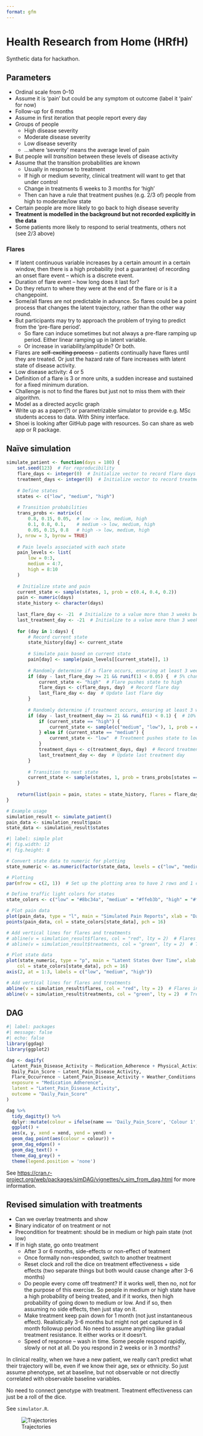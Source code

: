 ```yaml
---
format: gfm
---
```


# Health Research from Home (HRfH)

Synthetic data for hackathon.

## Parameters

- Ordinal scale from 0--10
- Assume it is 'pain' but could be any symptom ot outcome (label it 'pain' for now)
- Follow-up for 6 months
- Assume in first iteration that people report every day
- Groups of people
    - High disease severity
    - Moderate disease severity
    - Low disease severity
    - ...where 'severity' means the average level of pain
- But people will _transition_ between these levels of disease activity
- Assume that the transition probabilities are known
    - Usually in response to treatment
    - If high or medium severity, clinical treatment will want to get that under control
    - Change in treatments 6 weeks to 3 months for 'high'
    - Then can have a rule that treatment pushes (e.g. 2/3 of) people from high to moderate/low state
- Certain people are more likely to go back to high disease severity
- **Treatment is modelled in the background but not recorded explicitly in the data**
- Some patients more likely to respond to serial treatments, others not (see 2/3 above)

### Flares

- If latent continuous variable increases by a certain amount in a certain window, then there is a high probability (not a guarantee) of recording an onset flare event – which is a discrete event.
- Duration of flare event – how long does it last for?
- Do they return to where they were at the end of the flare or is it a changepoint.
- Some/all flares are not predictable in advance. So flares could be a point process that changes the latent trajectory, rather than the other way round.
- But participants may try to approach the problem of trying to predict from the ‘pre-flare period’.
    - So flare can induce sometimes but not always a pre-flare ramping up period. Either linear ramping up in latent variable.
    - Or increase in variability/amplitude? Or both.
- Flares are ~~self-exciting process~~ – patients continually have flares until they are treated. Or just the hazard rate of flare increases with latent state of disease activity.
- Low disease activity: 4 or 5
- Definition of a flare is 3 or more units, a sudden increase and sustained for a fixed minimum duration.
- Challenge is not to find the flares but just not to miss them with their algorithm.
- Model as a directed acyclic graph
- Write up as a paper(?) or parametrizable simulator to provide e.g. MSc students access to data. With Shiny interface.
- Shoei is looking after GitHub page with resources. So can share as web app or R package.

## Naïve simulation

```r
simulate_patient <- function(days = 180) {
    set.seed(123)  # For reproducibility
    flare_days <- integer(0)  # Initialize vector to record flare days
    treatment_days <- integer(0)  # Initialize vector to record treatment days
    
    # Define states
    states <- c("low", "medium", "high")
    
    # Transition probabilities
    trans_probs <- matrix(c(
        0.8, 0.15, 0.05,  # low -> low, medium, high
        0.1, 0.8, 0.1,    # medium -> low, medium, high
        0.05, 0.15, 0.8   # high -> low, medium, high
    ), nrow = 3, byrow = TRUE)
    
    # Pain levels associated with each state
    pain_levels <- list(
        low = 0:3,
        medium = 4:7,
        high = 8:10
    )
    
    # Initialize state and pain
    current_state <- sample(states, 1, prob = c(0.4, 0.4, 0.2))
    pain <- numeric(days)
    state_history <- character(days)
    
    last_flare_day <- -21  # Initialize to a value more than 3 weeks before day 1
    last_treatment_day <- -21  # Initialize to a value more than 3 weeks before day 1
    
    for (day in 1:days) {
        # Record current state
        state_history[day] <- current_state
        
        # Simulate pain based on current state
        pain[day] <- sample(pain_levels[[current_state]], 1)
        
        # Randomly determine if a flare occurs, ensuring at least 3 weeks since last flare
        if (day - last_flare_day >= 21 && runif(1) < 0.05) {  # 5% chance of flare
            current_state <- "high"  # Flare pushes state to high
            flare_days <- c(flare_days, day)  # Record flare day
            last_flare_day <- day  # Update last flare day
        }
        
        # Randomly determine if treatment occurs, ensuring at least 3 weeks since last treatment
        if (day - last_treatment_day >= 21 && runif(1) < 0.1) {  # 10% chance of treatment
            if (current_state == "high") {
                current_state <- sample(c("medium", "low"), 1, prob = c(0.67, 0.33))  # Treatment pushes state to medium or low
            } else if (current_state == "medium") {
                current_state <- "low"  # Treatment pushes state to low
            }
            treatment_days <- c(treatment_days, day)  # Record treatment day
            last_treatment_day <- day  # Update last treatment day
        }
        
        # Transition to next state
        current_state <- sample(states, 1, prob = trans_probs[states == current_state, ])
    }
    
    return(list(pain = pain, states = state_history, flares = flare_days, treatments = treatment_days))
}

# Example usage
simulation_result <- simulate_patient()
pain_data <- simulation_result$pain
state_data <- simulation_result$states
```

```r
#| label: simple plot
#| fig.width: 12
#| fig.height: 8

# Convert state data to numeric for plotting
state_numeric <- as.numeric(factor(state_data, levels = c("low", "medium", "high")))

# Plotting
par(mfrow = c(2, 1))  # Set up the plotting area to have 2 rows and 1 column

# Define traffic light colors for states
state_colors <- c("low" = "#8bc34a", "medium" = "#ffeb3b", "high" = "#f44336")

# Plot pain data
plot(pain_data, type = "l", main = "Simulated Pain Reports", xlab = "Day", ylab = "Pain Level", col = "grey")
points(pain_data, col = state_colors[state_data], pch = 16)

# Add vertical lines for flares and treatments
# abline(v = simulation_result$flares, col = "red", lty = 2)  # Flares in blue dashed lines
# abline(v = simulation_result$treatments, col = "green", lty = 2)  # Treatments in red dashed lines

# Plot state data
plot(state_numeric, type = "p", main = "Latent States Over Time", xlab = "Day", ylab = "State", yaxt = "n",
    col = state_colors[state_data], pch = 16)
axis(2, at = 1:3, labels = c("low", "medium", "high"))

# Add vertical lines for flares and treatments
abline(v = simulation_result$flares, col = "red", lty = 2)  # Flares in blue dashed lines
abline(v = simulation_result$treatments, col = "green", lty = 2)  # Treatments in red dashed lines
```

## DAG

```r
#| label: packages
#| message: false
#| echo: false
library(ggdag)
library(ggplot2)

dag <- dagify(
  Latent_Pain_Disease_Activity ~ Medication_Adherence + Physical_Activity + Sleep_Quality + Weather_Conditions + Stress_Levels + Dietary_Intake + Joint_Swelling + Fatigue,
  Daily_Pain_Score ~ Latent_Pain_Disease_Activity,
  Flare_Occurrence ~ Latent_Pain_Disease_Activity + Weather_Conditions + Stress_Levels + Dietary_Intake + Joint_Swelling + Fatigue,
  exposure = "Medication_Adherence",
  latent = "Latent_Pain_Disease_Activity",
  outcome = "Daily_Pain_Score"
)

dag %>%
  tidy_dagitty() %>%
  dplyr::mutate(colour = ifelse(name == 'Daily_Pain_Score', 'Colour 1', 'Colour 2')) %>%
  ggplot() +
  aes(x, y, xend = xend, yend = yend) +
  geom_dag_point(aes(colour = colour)) +
  geom_dag_edges() +
  geom_dag_text() +
  theme_dag_grey() +
  theme(legend.position = 'none')
```

See <https://cran.r-project.org/web/packages/simDAG/vignettes/v_sim_from_dag.html> for more information.

## Revised simulation with treatments

-	Can we overlay treatments and show
-	Binary indicator of on treatment or not
-	Precondition for treatment: should be in medium or high pain state (not low)
-	If in high state, go onto treatment
    -	After 3 or 6 months, side-effects or non-effect of teatment
    -	Once formally non-responded, switch to another treatment
    -	Reset clock and roll the dice on treatment effectiveness + side effects (two separate things but both would cause change after 3-6 months)
    -	Do people every come off treatment? If it works well, then no, not for the purpose of this exercise. So people in medium or high state have a high probability of being treated, and if it works, then high probability of going down to medium or low. And if so, then assuming no side effects, then just stay on it.
    -	Make treatment keep pain down for 1 month (not just instantaneous effect). Realistically 3-6 months but might not get captured in 6 month followup period. No need to assume anything like gradual treatment resistance. It either works or it doesn’t.
    -	Speed of response – wash in time. Some people respond rapidly, slowly or not at all. Do you respond in 2 weeks or in 3 months?

In clinical reality, when we have a new patient, we really can’t predict what their trajectory will be, even if we know their age, sex or ethnicity. So just assume phenotype, set at baseline, but not observable or not directly correlated with observable baseline variables.

No need to connect genotype with treatment. Treatment effectiveness can just be a roll of the dice.

See `simulator.R`.

![Trajectories](trajectories.png)